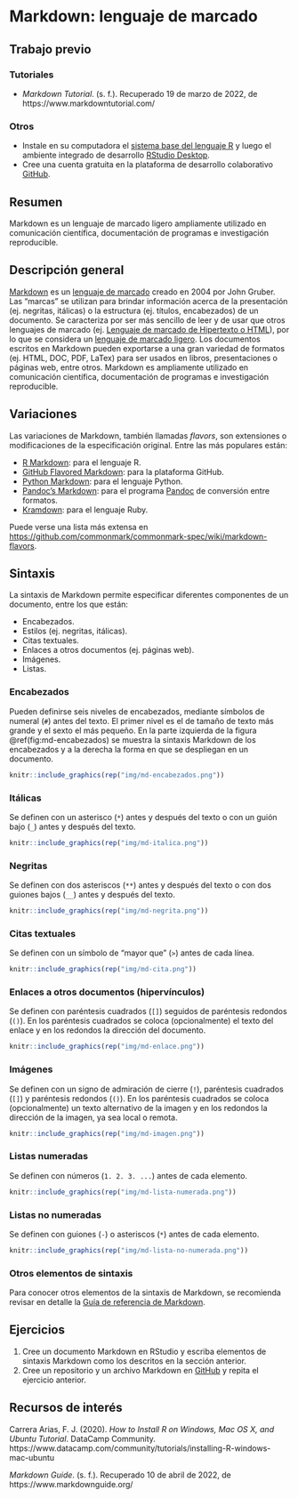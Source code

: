 # Markdown: lenguaje de marcado

## Trabajo previo

### Tutoriales
- *Markdown Tutorial*. (s. f.). Recuperado 19 de marzo de 2022, de https://www.markdowntutorial.com/

### Otros
- Instale en su computadora el [sistema base del lenguaje R](https://cloud.r-project.org/) y luego el ambiente integrado de desarrollo [RStudio Desktop](https://www.rstudio.com/products/rstudio/download/#download).
- Cree una cuenta gratuita en la plataforma de desarrollo colaborativo [GitHub](https://github.com/).

## Resumen
Markdown es un lenguaje de marcado ligero ampliamente utilizado en comunicación científica, documentación de programas e investigación reproducible.

## Descripción general
[Markdown](https://daringfireball.net/projects/markdown/) es un [lenguaje de marcado](https://es.wikipedia.org/wiki/Lenguaje_de_marcado) creado en 2004 por John Gruber. Las "marcas" se utilizan para brindar información acerca de la presentación (ej. negritas, itálicas) o la estructura (ej. títulos, encabezados) de un documento. Se caracteriza por ser más sencillo de leer y de usar que otros lenguajes de marcado (ej. [Lenguaje de marcado de Hipertexto o HTML](https://es.wikipedia.org/wiki/HTML)), por lo que se considera un [lenguaje de marcado ligero](https://es.wikipedia.org/wiki/Lenguaje_de_marcas_ligero). Los documentos escritos en Markdown pueden exportarse a una gran variedad de formatos (ej. HTML, DOC, PDF, LaTex) para ser usados en libros, presentaciones o páginas web, entre otros. Markdown es ampliamente utilizado en comunicación científica, documentación de programas e investigación reproducible.

## Variaciones
Las variaciones de Markdown, también llamadas _flavors_, son extensiones o modificaciones de la especificación original. Entre las más populares están:

* [R Markdown](https://rmarkdown.rstudio.com/): para el lenguaje R.
* [GitHub Flavored Markdown](https://help.github.com/en/github/writing-on-github): para la plataforma GitHub.
* [Python Markdown](https://github.com/Python-Markdown/markdown): para el lenguaje Python.
* [Pandoc's Markdown](https://pandoc.org/MANUAL.html#pandocs-markdown): para el programa [Pandoc](https://pandoc.org/) de conversión entre formatos.
* [Kramdown](https://kramdown.gettalong.org/quickref.html): para el lenguaje Ruby.

Puede verse una lista más extensa en [https://github.com/commonmark/commonmark-spec/wiki/markdown-flavors](https://github.com/commonmark/commonmark-spec/wiki/markdown-flavors).

## Sintaxis
La sintaxis de Markdown permite especificar diferentes componentes de un documento, entre los que están:

- Encabezados.
- Estilos (ej. negritas, itálicas).
- Citas textuales.
- Enlaces a otros documentos (ej. páginas web).
- Imágenes.
- Listas.

### Encabezados
Pueden definirse seis niveles de encabezados, mediante símbolos de numeral (`#`) antes del texto. El primer nivel es el de tamaño de texto más grande y el sexto el más pequeño. En la parte izquierda de la figura \@ref(fig:md-encabezados) se muestra la sintaxis Markdown de los encabezados y a la derecha la forma en que se despliegan en un documento.

```r
knitr::include_graphics(rep("img/md-encabezados.png"))
```

### Itálicas
Se definen con un asterisco (`*`) antes y después del texto o con un guión bajo (`_`) antes y después del texto.

```r
knitr::include_graphics(rep("img/md-italica.png"))
```

### Negritas
Se definen con dos asteriscos (`**`) antes y después del texto o con dos guiones bajos (`__`) antes y después del texto.

```r
knitr::include_graphics(rep("img/md-negrita.png"))
```

### Citas textuales
Se definen con un símbolo de "mayor que" (`>`) antes de cada línea.

```r
knitr::include_graphics(rep("img/md-cita.png"))
```

### Enlaces a otros documentos (hipervínculos)
Se definen con paréntesis cuadrados (`[]`) seguidos de paréntesis redondos (`()`). En los paréntesis cuadrados se coloca (opcionalmente) el texto del enlace y en los redondos la dirección del documento.

```r
knitr::include_graphics(rep("img/md-enlace.png"))
```

### Imágenes
Se definen con un signo de admiración de cierre (`!`), paréntesis cuadrados (`[]`) y paréntesis redondos (`()`). En los paréntesis cuadrados se coloca (opcionalmente) un texto alternativo de la imagen y en los redondos la dirección de la imagen, ya sea local o remota.

```r
knitr::include_graphics(rep("img/md-imagen.png"))
```

### Listas numeradas
Se definen con números (`1. 2. 3. ...`) antes de cada elemento.

```r
knitr::include_graphics(rep("img/md-lista-numerada.png"))
```

### Listas no numeradas
Se definen con guiones (`-`) o asteriscos (`*`) antes de cada elemento.

```r
knitr::include_graphics(rep("img/md-lista-no-numerada.png"))
```

### Otros elementos de sintaxis
Para conocer otros elementos de la sintaxis de Markdown, se recomienda revisar en detalle la [Guía de referencia de Markdown](https://www.markdownguide.org/).

## Ejercicios
1. Cree un documento Markdown en RStudio y escriba elementos de sintaxis Markdown como los descritos en la sección anterior.
2. Cree un repositorio y un archivo Markdown en [GitHub](https://github.com/) y repita el ejercicio anterior.

## Recursos de interés
Carrera Arias, F. J. (2020). *How to Install R on Windows, Mac OS X, and Ubuntu Tutorial*. DataCamp Community. https://www.datacamp.com/community/tutorials/installing-R-windows-mac-ubuntu

*Markdown Guide*. (s. f.). Recuperado 10 de abril de 2022, de https://www.markdownguide.org/